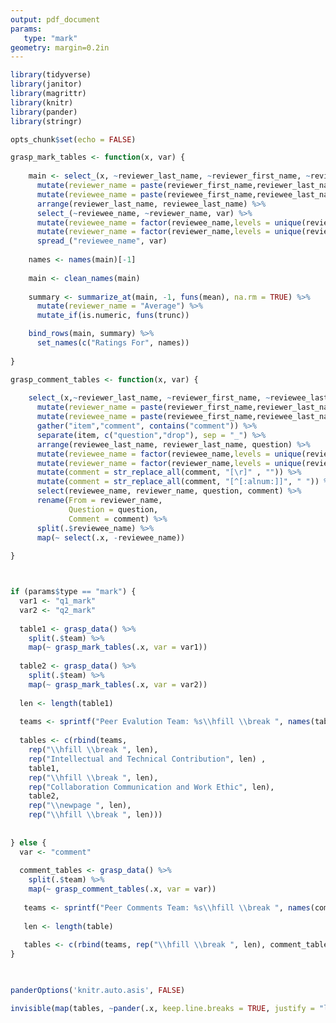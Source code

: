 ```yaml
---
output: pdf_document
params: 
   type: "mark"
geometry: margin=0.2in
---
```

```r

library(tidyverse)
library(janitor)
library(magrittr)
library(knitr)
library(pander)
library(stringr)

opts_chunk$set(echo = FALSE)

grasp_mark_tables <- function(x, var) {
  
    main <- select_(x, ~reviewer_last_name, ~reviewer_first_name, ~reviewee_last_name, ~reviewee_first_name, var) %>% 
      mutate(reviewer_name = paste(reviewer_first_name,reviewer_last_name, sep = " ")) %>% 
      mutate(reviewee_name = paste(reviewee_first_name,reviewee_last_name, sep = " ")) %>% 
      arrange(reviewer_last_name, reviewee_last_name) %>%
      select_(~reviewee_name, ~reviewer_name, var) %>%
      mutate(reviewee_name = factor(reviewee_name,levels = unique(reviewee_name))) %>% 
      mutate(reviewer_name = factor(reviewer_name,levels = unique(reviewer_name))) %>% 
      spread_("reviewee_name", var) 
    
    names <- names(main)[-1]
    
    main <- clean_names(main)
    
    summary <- summarize_at(main, -1, funs(mean), na.rm = TRUE) %>% 
      mutate(reviewer_name = "Average") %>% 
      mutate_if(is.numeric, funs(trunc))

    bind_rows(main, summary) %>% 
      set_names(c("Ratings For", names)) 
  
}

grasp_comment_tables <- function(x, var) {
  
    select_(x,~reviewer_last_name, ~reviewer_first_name, ~reviewee_last_name, ~reviewee_first_name, ~contains(var)) %>% 
      mutate(reviewer_name = paste(reviewer_first_name,reviewer_last_name, sep = " ")) %>% 
      mutate(reviewee_name = paste(reviewee_first_name,reviewee_last_name, sep = " ")) %>% 
      gather("item","comment", contains("comment")) %>% 
      separate(item, c("question","drop"), sep = "_") %>% 
      arrange(reviewee_last_name, reviewer_last_name, question) %>% 
      mutate(reviewee_name = factor(reviewee_name,levels = unique(reviewee_name))) %>% 
      mutate(reviewer_name = factor(reviewer_name,levels = unique(reviewer_name))) %>% 
      mutate(comment = str_replace_all(comment, "[\r]" , "")) %>% 
      mutate(comment = str_replace_all(comment, "[^[:alnum:]]", " ")) %>% 
      select(reviewee_name, reviewer_name, question, comment) %>% 
      rename(From = reviewer_name,
             Question = question,
             Comment = comment) %>% 
      split(.$reviewee_name) %>% 
      map(~ select(.x, -reviewee_name)) 
      
}




```


```r

if (params$type == "mark") {
  var1 <- "q1_mark"
  var2 <- "q2_mark"
  
  table1 <- grasp_data() %>%
    split(.$team) %>%
    map(~ grasp_mark_tables(.x, var = var1))
  
  table2 <- grasp_data() %>%
    split(.$team) %>%
    map(~ grasp_mark_tables(.x, var = var2))
  
  len <- length(table1)
  
  teams <- sprintf("Peer Evalution Team: %s\\hfill \\break ", names(table1))
  
  tables <- c(rbind(teams,
    rep("\\hfill \\break ", len),
    rep("Intellectual and Technical Contribution", len) ,
    table1,
    rep("\\hfill \\break ", len),
    rep("Collaboration Communication and Work Ethic", len),
    table2,
    rep("\\newpage ", len),
    rep("\\hfill \\break ", len)))
  
  
} else {
  var <- "comment"
  
  comment_tables <- grasp_data() %>% 
    split(.$team) %>% 
    map(~ grasp_comment_tables(.x, var = var))
  
   teams <- sprintf("Peer Comments Team: %s\\hfill \\break ", names(comment_tables))
  
   len <- length(table)
  
   tables <- c(rbind(teams, rep("\\hfill \\break ", len), comment_tables, rep("\\newpage ", len), rep("\\hfill \\break ", len)))
}

 
```
\footnotesize
```r
panderOptions('knitr.auto.asis', FALSE)

invisible(map(tables, ~pander(.x, keep.line.breaks = TRUE, justify = "left", split.cell = 50, split.table = Inf, digits = 0, style = 'simple')))
```

